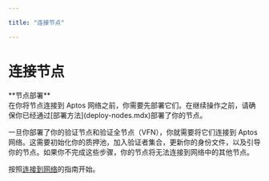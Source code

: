 ```yaml
---

title: "连接节点"

---
```



# 连接节点

<Callout type="warning">
**节点部署** <br />
在你将节点连接到 Aptos 网络之前，你需要先部署它们。在继续操作之前，请确保你已经通过[部署方法](deploy-nodes.mdx)部署了你的节点。
</Callout>

一旦你部署了你的验证节点和验证全节点（VFN），你就需要将它们连接到 Aptos 网络。这需要初始化你的质押池，加入验证者集合，更新你的身份文件，以及引导你的节点。如果你不完成这些步骤，你的节点将无法连接到网络中的其他节点。

按照[连接到网络](connect-nodes/connect-to-aptos-network.mdx)的指南开始。